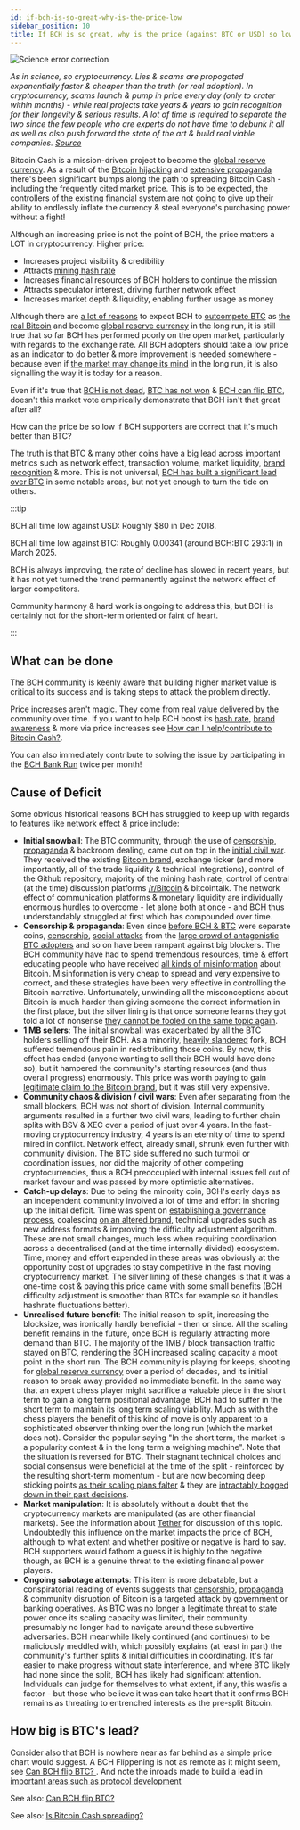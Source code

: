```yaml
---
id: if-bch-is-so-great-why-is-the-price-low
sidebar_position: 10
title: If BCH is so great, why is the price (against BTC or USD) so low?
---
```



<img src={scienceCorrection} alt="Science error correction" />

_As in science, so cryptocurrency. Lies & scams are propogated exponentially faster & cheaper than the truth (or real adoption). In cryptocurrency, scams launch  & pump in price every day (only to crater within months) - while real projects take years & years to gain recognition for their longevity & serious results. A lot of time is required to separate the two since the few people who are experts do not have time to debunk it all as well as also push forward the state of the art & build real viable companies. [Source](https://twitter.com/lemire/status/1687692868796715008)_

Bitcoin Cash is a mission-driven project to become the [global reserve currency](/faqs/Global-Reserve-Currency/what-do-you-mean-global-reserve-currency). As a result of the [Bitcoin hijacking](/faqs/Media/what-about-roger-vers-book-hijacking-bitcoin) and [extensive propaganda](/faqs/BCH-vs-BTC/why-is-there-so-much-propaganda-in-btc) there's been significant bumps along the path to spreading Bitcoin Cash - including the frequently cited market price. This is to be expected, the controllers of the existing financial system are not going to give up their ability to endlessly inflate the currency & steal everyone's purchasing power without a fight!

Although an increasing price is not the point of BCH, the price matters a LOT in cryptocurrency. Higher price:

- Increases project visibility & credibility
- Attracts [mining hash rate](/faqs/BCH-vs-BTC/is-low-hashrate-a-problem)
- Increases financial resources of BCH holders to continue the mission
- Attracts speculator interest, driving further network effect
- Increases market depth & liquidity, enabling further usage as money

Although there are [a lot of reasons](/faqs/BCH/why-bitcoin-cash) to expect BCH to [outcompete BTC](/faqs/BCH-vs-BTC/whats-wrong-with-bitcoin-btc) as [the real Bitcoin](/faqs/BCH-vs-BTC/is-bch-the-real-bitcoin) and become [global reserve currency](/faqs/Global-Reserve-Currency/what-do-you-mean-global-reserve-currency) in the long run, it is still true that so far BCH has performed poorly on the open market, particularly with regards to the exchange rate. All BCH adopters should take a low price as an indicator to do better & more improvement is needed somewhere - because even if [the market may change its mind](/faqs/BCH-vs-BTC/hasnt-btc-already-won) in the long run, it is also signalling the way it is today for a reason.

Even if it's true that [BCH is not dead](/faqs/Other/is-bitcoin-cash-dead), [BTC has not won](/faqs/BCH-vs-BTC/hasnt-btc-already-won) & [BCH can flip BTC](/faqs/BCH-vs-BTC/can-bch-flip-btc), doesn't this market vote empirically demonstrate that BCH isn't that great after all?

How can the price be so low if BCH supporters are correct that it's much better than BTC?

The truth is that BTC & many other coins have a big lead across important metrics such as network effect, transaction volume, market liquidity, [brand recognition](/faqs/BCH/will-bitcoin-cash-rebrand) & more. This is not universal, [BCH has built a significant lead over BTC](/faqs/BCH-vs-BTC/why-does-btc-already-have-what-btc-wants) in some notable areas, but not yet enough to turn the tide on others. 

:::tip

BCH all time low against USD: Roughly $80 in Dec 2018.

BCH all time low against BTC: Roughly 0.00341 (around BCH:BTC 293:1) in March 2025.

BCH is always improving, the rate of decline has slowed in recent years, but it has not yet turned the trend permanently against the network effect of larger competitors. 

Community harmony & hard work is ongoing to address this, but BCH is certainly not for the short-term oriented or faint of heart.

:::

## What can be done

The BCH community is keenly aware that building higher market value is critical to its success and is taking steps to attack the problem directly.

Price increases aren't magic. They come from real value delivered by the community over time. If you want to help BCH boost its [hash rate](/faqs/BCH-vs-BTC/is-low-hashrate-a-problem), [brand awareness](/faqs/BCH/will-bitcoin-cash-rebrand) & more via price increases see [How can I help/contribute to Bitcoin Cash?](/faqs/BCH/how-can-i-contribute-to-bitcoin-cash).

You can also immediately contribute to solving the issue by participating in the [BCH Bank Run](/faqs/Culture/what-is-bch-bank-run) twice per month!

## Cause of Deficit

Some obvious historical reasons BCH has struggled to keep up with regards to features like network effect & price include:

- **Initial snowball**: The BTC community, through the use of [censorship](/faqs/BCH-vs-BTC/why-is-there-so-much-censorship-in-btc), [propaganda](/faqs/BCH-vs-BTC/why-is-there-so-much-propaganda-in-btc) & backroom dealing, came out on top in the [initial civil war](/start#episode-8-of-10-bitcoin-cash). They received the existing [Bitcoin brand](/faqs/BCH/will-bitcoin-cash-rebrand), exchange ticker (and more importantly, all of the trade liquidity & technical integrations), control of the Github repository, majority of the mining hash rate, control of central (at the time) discussion platforms [/r/Bitcoin](https://reddit.com/r/Bitcoin) & bitcointalk. The network effect of communication platforms & monetary liquidity are individually enormous hurdles to overcome - let alone both at once - and BCH thus understandably struggled at first which has compounded over time.
- **Censorship & propaganda**: Even since [before BCH & BTC](/start##episode-8-of-10-bitcoin-cash) were separate coins, [censorship](/faqs/BCH-vs-BTC/why-is-there-so-much-censorship-in-btc), [social attacks](/faqs/Other/whats-with-the-name-bcash) from the [large crowd of antagonistic BTC adopters](/faqs/BCH-vs-BTC/why-do-btc-coiners-have-such-a-specific-vendetta-against-bch) and so on have been rampant against big blockers. The BCH community have had to spend tremendous resources, time & effort educating people who have received [all kinds of misinformation](/faqs/BCH-vs-BTC/why-is-there-so-much-propaganda-in-btc) about Bitcoin. Misinformation is very cheap to spread and very expensive to correct, and these strategies have been very effective in controlling the Bitcoin narrative. Unfortunately, unwinding all the misconceptions about Bitcoin is much harder than giving someone the correct information in the first place, but the silver lining is that once someone learns they got told a lot of nonsense [they cannot be fooled on the same topic again](/faqs/BCH-vs-BTC/can-bch-flip-btc).
- **1 MB sellers**: The initial snowball was exacerbated by all the BTC holders selling off their BCH. As a minority, [heavily slandered](/faqs/Other/whats-with-the-name-bcash) fork, BCH suffered tremendous pain in redistributing those coins. By now, this effect has ended (anyone wanting to sell their BCH would have done so), but it hampered the community's starting resources (and thus overall progress) enormously. This price was worth paying to gain [legitimate claim to the Bitcoin brand](/faqs/BCH-vs-BTC/is-bch-the-real-bitcoin), but it was still very expensive.
- **Community chaos & division / civil wars**: Even after separating from the small blockers, BCH was not short of division. Internal community arguments resulted in a further two civil wars, leading to further chain splits with BSV & XEC over a period of just over 4 years. In the fast-moving cryptocurrency industry, 4 years is an eternity of time to spend mired in conflict. Network effect, already small, shrunk even further with community division. The BTC side suffered no such turmoil or coordination issues, nor did the majority of other competing cryptocurrencies, thus a BCH preoccupied with internal issues fell out of market favour and was passed by more optimistic alternatives.
- **Catch-up delays**: Due to being the minority coin, BCH's early days as an independent community involved a lot of time and effort in shoring up the initial deficit. Time was spent on [establishing a governance process](/faqs/Decentralisation/how-does-BCH-governance-work), coalescing [on an altered brand](/faqs/BCH/will-bitcoin-cash-rebrand), technical upgrades such as new address formats & improving the difficulty adjustment algorithm. These are not small changes, much less when requiring coordination across a decentralised (and at the time internally divided) ecosystem. Time, money and effort expended in these areas was obviously at the opportunity cost of upgrades to stay competitive in the fast moving cryptocurrency market. The silver lining of these changes is that it was a one-time cost & paying this price came with some small benefits (BCH difficulty adjustment is smoother than BTCs for example so it handles hashrate fluctuations better).
- **Unrealised future benefit**: The initial reason to split, increasing the blocksize, was ironically hardly beneficial - then or since. All the scaling benefit remains in the future, once BCH is regularly attracting more demand than BTC. The majority of the 1MB / block transaction traffic stayed on BTC, rendering the BCH increased scaling capacity a moot point in the short run. The BCH community is playing for keeps, shooting for [global reserve currency](/faqs/Global-Reserve-Currency/what-do-you-mean-global-reserve-currency) over a period of decades, and its initial reason to break away provided no immediate benefit. In the same way that an expert chess player might sacrifice a valuable piece in the short term to gain a long term positional advantage, BCH had to suffer in the short term to maintain its long term scaling viability. Much as with the chess players the benefit of this kind of move is only apparent to a sophisticated observer thinking over the long run (which the market does not). Consider the popular saying "In the short term, the market is a popularity contest & in the long term a weighing machine". Note that the situation is reversed for BTC. Their stagnant technical choices and social consensus were beneficial at the time of the split - reinforced by the resulting short-term momentum - but are now becoming deep sticking points [as their scaling plans falter](/faqs/BCH-vs-BTC/what-about-lightning-network) & they are [intractably bogged down in their past decisions](/faqs/BCH-vs-BTC/what-if-btc-raises-block-size).
- **Market manipulation**: It is absolutely without a doubt that the cryptocurrency markets are manipulated (as are other financial markets). See the information about [Tether](/faqs/Scams/tether) for discussion of this topic. Undoubtedly this influence on the market impacts the price of BCH, although to what extent and whether positive or negative is hard to say. BCH supporters would fathom a guess it is highly to the negative though, as BCH is a genuine threat to the existing financial power players.
- **Ongoing sabotage attempts**: This item is more debatable, but a conspiratorial reading of events suggests that [censorship](/faqs/BCH-vs-BTC/why-is-there-so-much-censorship-in-btc), [propaganda](/faqs/BCH-vs-BTC/why-is-there-so-much-propaganda-in-btc) & community disruption of Bitcoin is a targeted attack by government or banking operatives. As BTC was no longer a legitimate threat to state power once its scaling capacity was limited, their community presumably no longer had to navigate around these subvertive adversaries. BCH meanwhile likely continued (and continues) to be maliciously meddled with, which possibly explains (at least in part) the community's further splits & initial difficulties in coordinating. It's far easier to make progress without state interference, and where BTC likely had none since the split, BCH has likely had significant attention. Individuals can judge for themselves to what extent, if any, this was/is a factor - but those who believe it was can take heart that it confirms BCH remains as threating to entrenched interests as the pre-split Bitcoin.

## How big is BTC's lead?

Consider also that BCH is nowhere near as far behind as a simple price chart would suggest. A BCH Flippening is not as remote as it might seem, see [Can BCH flip BTC?
](/faqs/BCH-vs-BTC/can-bch-flip-btc). And note the inroads made to build a lead in [important areas such as protocol development](/faqs/BCH-vs-BTC/why-does-btc-already-have-what-btc-wants)

See also: [Can BCH flip BTC?](/faqs/BCH-vs-BTC/can-bch-flip-btc)

See also: [Is Bitcoin Cash spreading?](/faqs/BCH/is-BCH-spreading)
